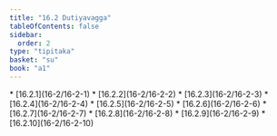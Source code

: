 ```yaml
---
title: "16.2 Dutiyavagga"
tableOfContents: false
sidebar:
  order: 2
type: "tipitaka"
basket: "su"
book: "a1"
---
```



<DynamicBreadcrumb />



<TableOfContents book="a1" section="16.2">
* [16.2.1](16-2/16-2-1)
* [16.2.2](16-2/16-2-2)
* [16.2.3](16-2/16-2-3)
* [16.2.4](16-2/16-2-4)
* [16.2.5](16-2/16-2-5)
* [16.2.6](16-2/16-2-6)
* [16.2.7](16-2/16-2-7)
* [16.2.8](16-2/16-2-8)
* [16.2.9](16-2/16-2-9)
* [16.2.10](16-2/16-2-10)
</TableOfContents>